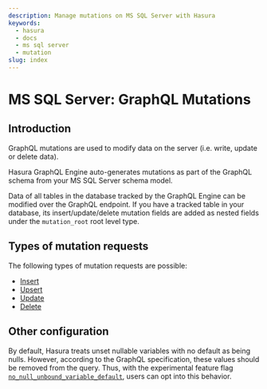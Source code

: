 ```yaml
---
description: Manage mutations on MS SQL Server with Hasura
keywords:
  - hasura
  - docs
  - ms sql server
  - mutation
slug: index
---
```


# MS SQL Server: GraphQL Mutations

## Introduction

GraphQL mutations are used to modify data on the server (i.e. write, update or delete data).

Hasura GraphQL Engine auto-generates mutations as part of the GraphQL schema from your MS SQL Server schema model.

Data of all tables in the database tracked by the GraphQL Engine can be modified over the GraphQL endpoint. If you have
a tracked table in your database, its insert/update/delete mutation fields are added as nested fields under the
`mutation_root` root level type.

## Types of mutation requests

The following types of mutation requests are possible:

- [Insert](/mutations/ms-sql-server/insert.mdx)
- [Upsert](/mutations/ms-sql-server/upsert.mdx)
- [Update](/mutations/ms-sql-server/update.mdx)
- [Delete](/mutations/ms-sql-server/delete.mdx)

<!--

TODO: DBCOMPATIBILITY

  .. toctree::
    :maxdepth: 1

    multiple-mutations

 -->

## Other configuration

By default, Hasura treats unset nullable variables with no default as being
nulls. However, according to the GraphQL specification, these values should be
removed from the query. Thus, with the experimental feature flag
[`no_null_unbound_variable_default`](/deployment/graphql-engine-flags/reference.mdx#experimental-features),
users can opt into this behavior.
